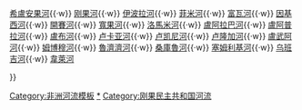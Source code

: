 {{Navbox
| name   = 刚果民主共和国河流
| title  =  [[刚果民主共和国]]河流
| group1 = 河流
| list1  = <div>
[[阿魯維米河]]{{·w}}
[[希盧安果河]]{{·w}}
[[刚果河]]{{·w}}
[[伊波拉河]]{{·w}}
[[菲米河]]{{·w}}
[[富瓦河]]{{·w}}
[[因基西河]]{{·w}}
[[開賽河]]{{·w}}
[[寬果河]]{{·w}}
[[洛馬米河]]{{·w}}
[[盧阿拉巴河]]{{·w}}
[[盧阿普拉河]]{{·w}}
[[盧布河]]{{·w}}
[[卢卡亚河]]{{·w}}
[[卢凯尼河]]{{·w}}
[[卢隆加河]]{{·w}}
[[盧武阿河]]{{·w}}
[[姆博穆河]]{{·w}}
[[魯濟濟河]]{{·w}}
[[桑庫魯河]]{{·w}}
[[塞姆利基河]]{{·w}}
[[乌班吉河]]{{·w}}
[[韋萊河]]
</div>

}}<noinclude>
[[Category:非洲河流模板]]
[[Category:刚果民主共和国河流|*]]
</noinclude><includeonly>
[[Category:刚果民主共和国河流]]
</includeonly>